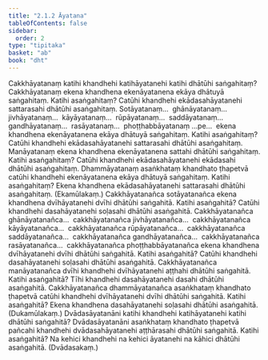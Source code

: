 ```yaml
---
title: "2.1.2 Āyatana"
tableOfContents: false
sidebar:
  order: 2
type: "tipitaka"
basket: "ab"
book: "dht"
---
```



<DynamicBreadcrumb />

<Division number="22" book="dht" bookNo="31" page="5">

<Paragraph number="56" book="dht">
Cakkhāyatanaṃ katihi khandhehi katihāyatanehi katihi dhātūhi saṅgahitaṃ? Cakkhāyatanaṃ ekena khandhena ekenāyatanena ekāya dhātuyā saṅgahitaṃ. Katihi asaṅgahitaṃ? Catūhi khandhehi ekādasahāyatanehi sattarasahi dhātūhi asaṅgahitaṃ.
</Paragraph>

</Division>
<Division number="23" book="dht" bookNo="31" page="6">

<Paragraph number="57" book="dht">
Sotāyatanaṃ…  ghānāyatanaṃ…  jivhāyatanaṃ…  kāyāyatanaṃ…  rūpāyatanaṃ…  saddāyatanaṃ…  gandhāyatanaṃ…  rasāyatanaṃ…  phoṭṭhabbāyatanaṃ …pe…  ekena khandhena ekenāyatanena ekāya dhātuyā saṅgahitaṃ. Katihi asaṅgahitaṃ? Catūhi khandhehi ekādasahāyatanehi sattarasahi dhātūhi asaṅgahitaṃ.
</Paragraph>

</Division>
<Division number="24" book="dht" bookNo="31" page="6">

<Paragraph number="58" book="dht">
Manāyatanaṃ ekena khandhena ekenāyatanena sattahi dhātūhi saṅgahitaṃ. Katihi asaṅgahitaṃ? Catūhi khandhehi ekādasahāyatanehi ekādasahi dhātūhi asaṅgahitaṃ.
</Paragraph>

</Division>
<Division number="25" book="dht" bookNo="31" page="6">

<Paragraph number="59" book="dht">
Dhammāyatanaṃ asaṅkhataṃ khandhato ṭhapetvā catūhi khandhehi ekenāyatanena ekāya dhātuyā saṅgahitaṃ. Katihi asaṅgahitaṃ? Ekena khandhena ekādasahāyatanehi sattarasahi dhātūhi asaṅgahitaṃ.

</Paragraph>
</Division>

<Paragraph number="60" type="center" book="dht">
(Ekamūlakaṃ.)


</Paragraph>

<Division number="26" book="dht" bookNo="31" page="6">

<Paragraph number="61" book="dht">
Cakkhāyatanañca sotāyatanañca ekena khandhena dvīhāyatanehi dvīhi dhātūhi saṅgahitā. Katihi asaṅgahitā? Catūhi khandhehi dasahāyatanehi soḷasahi dhātūhi asaṅgahitā.
</Paragraph>

</Division>
<Division number="27" book="dht" bookNo="31" page="6">

<Paragraph number="62" book="dht">
Cakkhāyatanañca ghānāyatanañca…  cakkhāyatanañca jivhāyatanañca…  cakkhāyatanañca kāyāyatanañca…  cakkhāyatanañca rūpāyatanañca…  cakkhāyatanañca saddāyatanañca…  cakkhāyatanañca gandhāyatanañca…  cakkhāyatanañca rasāyatanañca…  cakkhāyatanañca phoṭṭhabbāyatanañca ekena khandhena dvīhāyatanehi dvīhi dhātūhi saṅgahitā. Katihi asaṅgahitā? Catūhi khandhehi dasahāyatanehi soḷasahi dhātūhi asaṅgahitā.
</Paragraph>

</Division>
<Division number="28" book="dht" bookNo="31" page="6">

<Paragraph number="63" book="dht">
Cakkhāyatanañca manāyatanañca dvīhi khandhehi dvīhāyatanehi aṭṭhahi dhātūhi saṅgahitā. Katihi asaṅgahitā? Tīhi khandhehi dasahāyatanehi dasahi dhātūhi asaṅgahitā.
</Paragraph>

</Division>
<Division number="29" book="dht" bookNo="31" page="6">

<Paragraph number="64" book="dht">
Cakkhāyatanañca dhammāyatanañca asaṅkhataṃ khandhato ṭhapetvā catūhi khandhehi dvīhāyatanehi dvīhi dhātūhi saṅgahitā. Katihi asaṅgahitā? Ekena khandhena dasahāyatanehi soḷasahi dhātūhi asaṅgahitā.

</Paragraph>
</Division>

<Paragraph number="65" type="center" book="dht">
(Dukamūlakaṃ.)


</Paragraph>

<Division number="30" book="dht" bookNo="31" page="7">

<Paragraph number="66" book="dht">
Dvādasāyatanāni katihi khandhehi katihāyatanehi katihi dhātūhi saṅgahitā? Dvādasāyatanāni asaṅkhataṃ khandhato ṭhapetvā pañcahi khandhehi dvādasahāyatanehi aṭṭhārasahi dhātūhi saṅgahitā. Katihi asaṅgahitā? Na kehici khandhehi na kehici āyatanehi na kāhici dhātūhi asaṅgahitā.

</Paragraph>
</Division>

<Paragraph number="67" type="center" book="dht">
(Dvādasakaṃ.)
</Paragraph>